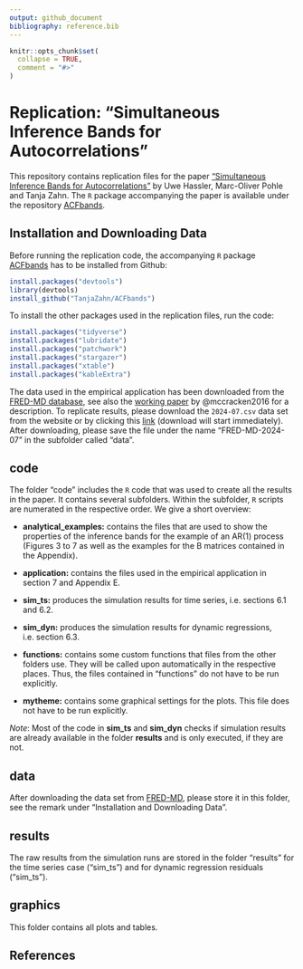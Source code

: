 ```yaml
---
output: github_document
bibliography: reference.bib  
---
```


```r
knitr::opts_chunk$set(
  collapse = TRUE,
  comment = "#>"
)
```

# Replication: "Simultaneous Inference Bands for Autocorrelations"

This repository contains replication files for the paper ["Simultaneous Inference Bands for Autocorrelations"](https://arxiv.org/abs/2503.18560) by Uwe Hassler, Marc-Oliver Pohle and Tanja Zahn. The `R` package accompanying the paper is available under the repository [ACFbands](https://github.com/TanjaZahn/ACFbands).

## Installation and Downloading Data

Before running the replication code, the accompanying `R` package [ACFbands](https://github.com/TanjaZahn/ACFbands) has to be installed from Github:

```r
install.packages("devtools")
library(devtools)
install_github("TanjaZahn/ACFbands")
```

To install the other packages used in the replication files, run the code:

```r
install.packages("tidyverse")
install.packages("lubridate")
install.packages("patchwork")
install.packages("stargazer")
install.packages("xtable")
install.packages("kableExtra")

```

The data used in the empirical application has been downloaded from the [FRED-MD database](https://www.stlouisfed.org/research/economists/mccracken/fred-databases), see also the [working paper](https://s3.amazonaws.com/real.stlouisfed.org/wp/2015/2015-012.pdf) by @mccracken2016 for a description. To replicate results, please download the `2024-07.csv` data set from the website or by clicking this [link](https://www.stlouisfed.org/-/media/project/frbstl/stlouisfed/research/fred-md/monthly/2024-07.csv?sc_lang=en&hash=876A1CCE26C20876594956013802F191=) (download will start immediately). After downloading, please save the file under the name “FRED-MD-2024-07” in the subfolder called "data".


## code

The folder "code" includes the `R` code that was used to create all the results in the paper. It contains several subfolders. Within the subfolder, `R` scripts are numerated in the respective order. We give a short overview:

* **analytical_examples:** contains the files that are used to show the properties of the inference bands for the example of an AR(1) process (Figures 3 to 7 as well as the examples for the B matrices contained in the Appendix).

* **application:** contains the files used in the empirical application in section 7 and Appendix E.

* **sim_ts:** produces the simulation results for time series, i.e. sections 6.1 and 6.2.

* **sim_dyn:** produces the simulation results for dynamic regressions, i.e. section 6.3.

* **functions:** contains some custom functions that files from the other folders use. They will be called upon automatically in the respective places. Thus, the files contained in "functions" do not have to be run explicitly.

* **mytheme:** contains some graphical settings for the plots. This file does not have to be run explicitly.

*Note*: Most of the code in **sim_ts** and **sim_dyn** checks if simulation results are already available in the folder **results** and is only executed, if they are not. 


## data

After downloading the data set from [FRED-MD](https://www.stlouisfed.org/research/economists/mccracken/fred-databases), please store it in this folder, see the remark under "Installation and Downloading Data".

## results

The raw results from the simulation runs are stored in the folder "results" for the time series case ("sim_ts") and for dynamic regression residuals ("sim_ts").

## graphics

This folder contains all plots and tables.

## References





